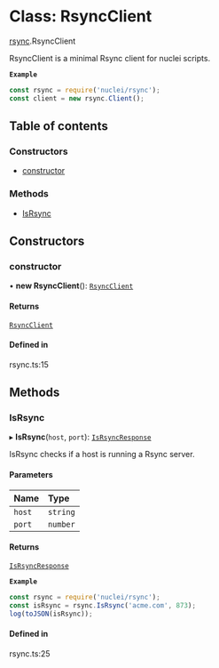 # Class: RsyncClient

[rsync](/templates/protocols/javascript/modules/rsync).RsyncClient

RsyncClient is a minimal Rsync client for nuclei scripts.

**`Example`**

```javascript
const rsync = require('nuclei/rsync');
const client = new rsync.Client();
```

## Table of contents

### Constructors

- [constructor](/templates/protocols/javascript/modules/rsync.RsyncClient#constructor)

### Methods

- [IsRsync](/templates/protocols/javascript/modules/rsync.RsyncClient#isrsync)

## Constructors

### constructor

• **new RsyncClient**(): [`RsyncClient`](/templates/protocols/javascript/modules/rsync.RsyncClient)

#### Returns

[`RsyncClient`](/templates/protocols/javascript/modules/rsync.RsyncClient)

#### Defined in

rsync.ts:15

## Methods

### IsRsync

▸ **IsRsync**(`host`, `port`): [`IsRsyncResponse`](/templates/protocols/javascript/modules/rsync.IsRsyncResponse)

IsRsync checks if a host is running a Rsync server.

#### Parameters

| Name | Type |
| :------ | :------ |
| `host` | `string` |
| `port` | `number` |

#### Returns

[`IsRsyncResponse`](/templates/protocols/javascript/modules/rsync.IsRsyncResponse)

**`Example`**

```javascript
const rsync = require('nuclei/rsync');
const isRsync = rsync.IsRsync('acme.com', 873);
log(toJSON(isRsync));
```

#### Defined in

rsync.ts:25
